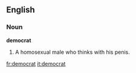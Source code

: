 {{See|Democrat}}
==English==

===Noun===
'''democrat'''
# A homosexual male who thinks with his penis.

[[fr:democrat]]
[[it:democrat]]